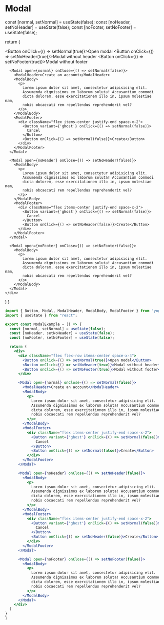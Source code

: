 # Modal


  const [normal, setNormal] = useState(false);
  const [noHeader, setNoHeader] = useState(false);
  const [noFooter, setNoFooter] = useState(false);

  return (
    <div>
      <div className="flex flex-col items-start space-y-2 sm:flex-row sm:flex-wrap sm:items-center sm:space-y-0 sm:space-x-4">
        <Button onClick={() => setNormal(true)}>Open modal</Button>
        <Button onClick={() => setNoHeader(true)}>Modal without header</Button>
        <Button onClick={() => setNoFooter(true)}>Modal without footer</Button>
      </div>

      <Modal open={normal} onClose={() => setNormal(false)}>
        <ModalHeader>Create an account</ModalHeader>
        <ModalBody>
          <p>
            Lorem ipsum dolor sit amet, consectetur adipisicing elit.
            Assumenda dignissimos ex laborum soluta! Accusantium commodi
            dicta dolorem, esse exercitationem illo in, ipsum molestiae nam,
            nobis obcaecati rem repellendus reprehenderit vel?
          </p>
        </ModalBody>
        <ModalFooter>
          <div className="flex items-center justify-end space-x-2">
            <Button variant={'ghost'} onClick={() => setNormal(false)}>
              Cancel
            </Button>
            <Button onClick={() => setNormal(false)}>Create</Button>
          </div>
        </ModalFooter>
      </Modal>

      <Modal open={noHeader} onClose={() => setNoHeader(false)}>
        <ModalBody>
          <p>
            Lorem ipsum dolor sit amet, consectetur adipisicing elit.
            Assumenda dignissimos ex laborum soluta! Accusantium commodi
            dicta dolorem, esse exercitationem illo in, ipsum molestiae nam,
            nobis obcaecati rem repellendus reprehenderit vel?
          </p>
        </ModalBody>
        <ModalFooter>
          <div className="flex items-center justify-end space-x-2">
            <Button variant={'ghost'} onClick={() => setNormal(false)}>
              Cancel
            </Button>
            <Button onClick={() => setNoHeader(false)}>Create</Button>
          </div>
        </ModalFooter>
      </Modal>

      <Modal open={noFooter} onClose={() => setNoFooter(false)}>
        <ModalBody>
          <p>
            Lorem ipsum dolor sit amet, consectetur adipisicing elit.
            Assumenda dignissimos ex laborum soluta! Accusantium commodi
            dicta dolorem, esse exercitationem illo in, ipsum molestiae nam,
            nobis obcaecati rem repellendus reprehenderit vel?
          </p>
        </ModalBody>
      </Modal>
    </div>
  )
}

<ModalExample />

```jsx
import { Button, Modal, ModalHeader, ModalBody, ModalFooter } from "yogi-ui";
import { useState } from "react";

export const ModalExample = () => {
  const [normal, setNormal] = useState(false);
  const [noHeader, setNoHeader] = useState(false);
  const [noFooter, setNoFooter] = useState(false);

  return (
    <div>
      <div className="flex flex-row items-center space-x-4">
        <Button onClick={() => setNormal(true)}>Open modal</Button>
        <Button onClick={() => setNoHeader(true)}>Modal without header</Button>
        <Button onClick={() => setNoFooter(true)}>Modal without footer</Button>
      </div>

      <Modal open={normal} onClose={() => setNormal(false)}>
        <ModalHeader>Create an account</ModalHeader>
        <ModalBody>
          <p>
            Lorem ipsum dolor sit amet, consectetur adipisicing elit.
            Assumenda dignissimos ex laborum soluta! Accusantium commodi
            dicta dolorem, esse exercitationem illo in, ipsum molestiae nam,
            nobis obcaecati rem repellendus reprehenderit vel?
          </p>
        </ModalBody>
        <ModalFooter>
          <div className="flex items-center justify-end space-x-2">
            <Button variant={'ghost'} onClick={() => setNormal(false)}>
              Cancel
            </Button>
            <Button onClick={() => setNormal(false)}>Create</Button>
          </div>
        </ModalFooter>
      </Modal>

      <Modal open={noHeader} onClose={() => setNoHeader(false)}>
        <ModalBody>
          <p>
            Lorem ipsum dolor sit amet, consectetur adipisicing elit.
            Assumenda dignissimos ex laborum soluta! Accusantium commodi
            dicta dolorem, esse exercitationem illo in, ipsum molestiae nam,
            nobis obcaecati rem repellendus reprehenderit vel?
          </p>
        </ModalBody>
        <ModalFooter>
          <div className="flex items-center justify-end space-x-2">
            <Button variant={'ghost'} onClick={() => setNormal(false)}>
              Cancel
            </Button>
            <Button onClick={() => setNoHeader(false)}>Create</Button>
          </div>
        </ModalFooter>
      </Modal>

      <Modal open={noFooter} onClose={() => setNoFooter(false)}>
        <ModalBody>
          <p>
            Lorem ipsum dolor sit amet, consectetur adipisicing elit.
            Assumenda dignissimos ex laborum soluta! Accusantium commodi
            dicta dolorem, esse exercitationem illo in, ipsum molestiae nam,
            nobis obcaecati rem repellendus reprehenderit vel?
          </p>
        </ModalBody>
      </Modal>
    </div>
  )
}
}
```
